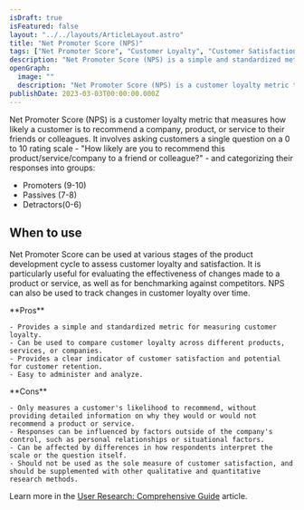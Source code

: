 ```yaml
---
isDraft: true
isFeatured: false
layout: "../../layouts/ArticleLayout.astro"
title: "Net Promoter Score (NPS)"
tags: ["Net Promoter Score", "Customer Loyalty", "Customer Satisfaction"]
description: "Net Promoter Score (NPS) is a simple and standardized metric that measures customer loyalty by asking a single question on a 0 to 10 rating scale. It is particularly useful for evaluating the effectiveness of changes made to a product or service, benchmarking against competitors, and tracking changes in customer loyalty over time. However, it only measures a customer's likelihood to recommend and may not provide detailed information on why they would or would not recommend a product or service."
openGraph:
  image: ""
  description: "Net Promoter Score (NPS) is a customer loyalty metric that measures how likely a customer is to recommend a company, product, or service to their friends or colleagues. It is a simple and standardized metric that is useful for evaluating changes made to a product or service, benchmarking against competitors, and tracking changes in customer loyalty over time."
publishDate: 2023-03-03T00:00:00.000Z
---
```


Net Promoter Score (NPS) is a customer loyalty metric that measures how likely a customer is to recommend a company, product, or service to their friends or colleagues. It involves asking customers a single question on a 0 to 10 rating scale - "How likely are you to recommend this product/service/company to a friend or colleague?" - and categorizing their responses into groups:

- Promoters (9-10)
- Passives (7-8)
- Detractors(0-6)

## When to use

Net Promoter Score can be used at various stages of the product development cycle to assess customer loyalty and satisfaction. It is particularly useful for evaluating the effectiveness of changes made to a product or service, as well as for benchmarking against competitors. NPS can also be used to track changes in customer loyalty over time.

<div class="mt-8 mb-8 grid grid-cols-2 divide-x overflow-hidden rounded-md border">
  <div class="py-6 px-10 space-y-4">
    **Pros**

    - Provides a simple and standardized metric for measuring customer loyalty.
    - Can be used to compare customer loyalty across different products, services, or companies.
    - Provides a clear indicator of customer satisfaction and potential for customer retention.
    - Easy to administer and analyze.

  </div>
  <div class="py-6 px-10 space-y-4">
    **Cons**

    - Only measures a customer's likelihood to recommend, without providing detailed information on why they would or would not recommend a product or service.
    - Responses can be influenced by factors outside of the company's control, such as personal relationships or situational factors.
    - Can be affected by differences in how respondents interpret the scale or the question itself.
    - Should not be used as the sole measure of customer satisfaction, and should be supplemented with other qualitative and quantitative research methods.

  </div>
</div>

Learn more in the [User Research: Comprehensive Guide](/blog/user-research-comprehensive-guide) article.
